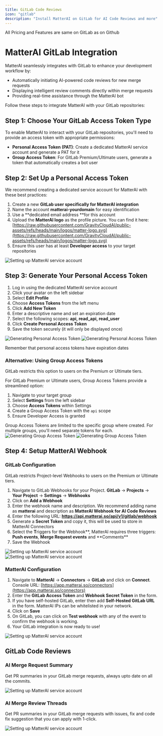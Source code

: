 ```yaml
---
title: GitLab Code Reviews
icon: "gitlab"
description: "Install MatterAI on GitLab for AI Code Reviews and more"
---
```


<Note>All Pricing and Features are same on GitLab as on Github</Note>

# MatterAI GitLab Integration

MatterAI seamlessly integrates with GitLab to enhance your development workflow by:

- Automatically initiating AI-powered code reviews for new merge requests
- Displaying intelligent review comments directly within merge requests
- Providing real-time assistance through the MatterAI bot

Follow these steps to integrate MatterAI with your GitLab repositories:

## Step 1: Choose Your GitLab Access Token Type

To enable MatterAI to interact with your GitLab repositories, you'll need to provide an access token with appropriate permissions:

- **Personal Access Token (PAT)**: Create a dedicated MatterAI service account and generate a PAT for it
- **Group Access Token**: For GitLab Premium/Ultimate users, generate a token that automatically creates a bot user

## Step 2: Set Up a Personal Access Token

We recommend creating a dedicated service account for MatterAI with these best practices:

1. Create a new **GitLab user specifically for MatterAI integration**
2. Name the account **matterai-yourdomain** for easy identification
3. Use a **dedicated email address **for this account
4. Upload the **MatterAI logo** as the profile picture. You can find it here: [https://raw.githubusercontent.com/GravityCloudAI/public-assets/refs/heads/main/logos/matter-logo.svg](https://raw.githubusercontent.com/GravityCloudAI/public-assets/refs/heads/main/logos/matter-logo.svg)
5. Ensure this user has at least **Developer access** to your target repositories

<Frame>
  <img
    src="/images/connectors/gitlab/gitlab-user.png"
    alt="Setting up MatterAI service account"
  />
</Frame>

## Step 3: Generate Your Personal Access Token

1. Log in using the dedicated MatterAI service account
2. Click your avatar on the left sidebar
3. Select **Edit Profile**
4. Choose **Access Tokens** from the left menu
5. Click **Add New Token**
6. Enter a descriptive name and set an expiration date
7. Select the following scopes: **api, read_api, read_user**
8. Click **Create Personal Access Token**
9. Save the token securely (it will only be displayed once)

<Frame>
  <img
    src="/images/connectors/gitlab/gitlab-pat.png"
    alt="Generating Personal Access Token"
  />
</Frame>

<Frame>
  <img
    src="/images/connectors/gitlab/gitlab-pat-scopes.png"
    alt="Generating Personal Access Token"
  />
</Frame>

<Note>Remember that personal access tokens have expiration dates</Note>

### Alternative: Using Group Access Tokens

<Warning>
  GitLab restricts this option to users on the Premium or Ultimate tiers.
</Warning>

For GitLab Premium or Ultimate users, Group Access Tokens provide a streamlined option:

1. Navigate to your target group
2. Select **Settings** from the left sidebar
3. Choose **Access Tokens** within Settings
4. Create a Group Access Token with the `api` scope
5. Ensure Developer Access is granted

<Note>
  Group Access Tokens are limited to the specific group where created. For
  multiple groups, you'll need separate tokens for each.
</Note>

<Frame>
  <img
    src="/images/connectors/gitlab/gitlab-gat.png"
    alt="Generating Group Access Token"
  />
</Frame>

<Frame>
  <img
    src="/images/connectors/gitlab/gitlab-gat-scopes.png"
    alt="Generating Group Access Token"
  />
</Frame>

## Step 4: Setup MatterAI Webhook

### GitLab Configuration

<Warning>
  GitLab restricts Project-level Webhooks to users on the Premium or Ultimate
  tiers.
</Warning>

1. Navigate to GitLab Webhooks for your Project. **GitLab** -> **Projects** -> **Your Project** -> **Settings** -> **Webhooks**
2. Click on **Add a Webhook**
3. Enter the webhook name and description. We recommend adding name as **matterai** and description as **MatterAI Webhook for AI Code Reviews**
4. Enter the following URL: **https://api.matterai.so/api/v1/gitlab/webhook**
5. Generate a **Secret Token** and copy it, this will be used to store in MatterAI Connectors
6. Select the **T**riggers for the Webhook**, MatterAI requires three triggers: **Push events**, **Merge Request events** and **Comments\*\*
7. Save the Webhook

<Frame>
  <img
    src="/images/connectors/gitlab/gitlab-webhook.png"
    alt="Setting up MatterAI service account"
  />
</Frame>

<Frame>
  <img
    src="/images/connectors/gitlab/gitlab-webhook-scope.png"
    alt="Setting up MatterAI service account"
  />
</Frame>

### MatterAI Configuration

1. Navigate to **MatterAI** -> **Connectors** -> **GitLab** and click on **Connect**. Console URL: [https://app.matterai.so/connectors](https://app.matterai.so/connectors)
2. Enter the **GitLab Access Token** and **Webhook Secret Token** in the form.
3. If you have self-hosted GitLab, enter then add **Self-Hosted GitLab URL** in the form. MatterAI IPs can be whitelisted in your network.
4. Click on **Save**
5. On GitLab, you can click on **Test webhook** with any of the event to confirm the webhook is working.
6. Your GitLab integration is now ready to use!

<Frame>
  <img
    src="/images/connectors/gitlab/matterai-gitlab.png"
    alt="Setting up MatterAI service account"
  />
</Frame>

## GitLab Code Reviews

### AI Merge Request Summary

Get PR summaries in your GitLab merge requests, always upto date on all the commits.

<Frame>
  <img
    src="/images/connectors/gitlab/gitlab-merge-request-summary.png"
    alt="Setting up MatterAI service account"
  />
</Frame>

### AI Merge Review Threads

Get PR summaries in your GitLab merge requests with issues, fix and code fix suggestion that you can apply with 1-click.

<Frame>
  <img
    src="/images/connectors/gitlab/gitlab-merge-request-thread.png"
    alt="Setting up MatterAI service account"
  />
</Frame>
